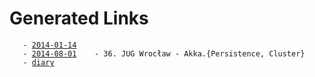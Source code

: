 
= Generated Links =
    - [[2014-01-14]]
    - [[2014-08-01]]    - 36. JUG Wrocław - Akka.{Persistence, Cluster}
    - [[diary]]
